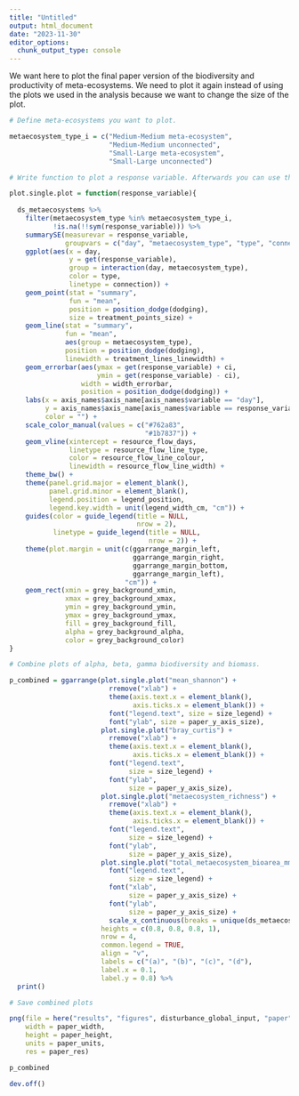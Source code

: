 ```yaml
---
title: "Untitled"
output: html_document
date: "2023-11-30"
editor_options: 
  chunk_output_type: console
---
```


We want here to plot the final paper version of the biodiversity and productivity of meta-ecosystems. We need to plot it again instead of using the plots we used in the analysis because we want to change the size of the plot. 

```r

# Define meta-ecosystems you want to plot.

metaecosystem_type_i = c("Medium-Medium meta-ecosystem",
                         "Medium-Medium unconnected",
                         "Small-Large meta-ecosystem",
                         "Small-Large unconnected")
```

```r

# Write function to plot a response variable. Afterwards you can use this function to plot alpha, beta, gamma diversity, and biomass.

plot.single.plot = function(response_variable){
  
  ds_metaecosystems %>%
    filter(metaecosystem_type %in% metaecosystem_type_i,
           !is.na(!!sym(response_variable))) %>%
    summarySE(measurevar = response_variable,
              groupvars = c("day", "metaecosystem_type", "type", "connection")) %>%
    ggplot(aes(x = day,
               y = get(response_variable),
               group = interaction(day, metaecosystem_type),
               color = type,
               linetype = connection)) +
    geom_point(stat = "summary",
               fun = "mean",
               position = position_dodge(dodging),
               size = treatment_points_size) +
    geom_line(stat = "summary",
              fun = "mean",
              aes(group = metaecosystem_type),
              position = position_dodge(dodging),
              linewidth = treatment_lines_linewidth) +
    geom_errorbar(aes(ymax = get(response_variable) + ci,
                      ymin = get(response_variable) - ci),
                  width = width_errorbar,
                  position = position_dodge(dodging)) +
    labs(x = axis_names$axis_name[axis_names$variable == "day"],
         y = axis_names$axis_name[axis_names$variable == response_variable],
         color = "") +
    scale_color_manual(values = c("#762a83",
                                  "#1b7837")) +
    geom_vline(xintercept = resource_flow_days,
               linetype = resource_flow_line_type,
               color = resource_flow_line_colour,
               linewidth = resource_flow_line_width) +
    theme_bw() +
    theme(panel.grid.major = element_blank(),
          panel.grid.minor = element_blank(),
          legend.position = legend_position,
          legend.key.width = unit(legend_width_cm, "cm")) +
    guides(color = guide_legend(title = NULL,
                                nrow = 2),
           linetype = guide_legend(title = NULL,
                                   nrow = 2)) +
    theme(plot.margin = unit(c(ggarrange_margin_left,
                               ggarrange_margin_right,
                               ggarrange_margin_bottom,
                               ggarrange_margin_left),
                             "cm")) +
    geom_rect(xmin = grey_background_xmin, 
              xmax = grey_background_xmax,
              ymin = grey_background_ymin, 
              ymax = grey_background_ymax, 
              fill = grey_background_fill, 
              alpha = grey_background_alpha,
              color = grey_background_color)
}
```

```r

# Combine plots of alpha, beta, gamma biodiversity and biomass.

p_combined = ggarrange(plot.single.plot("mean_shannon") +
                         rremove("xlab") +
                         theme(axis.text.x = element_blank(),
                               axis.ticks.x = element_blank()) +
                         font("legend.text", size = size_legend) +
                         font("ylab", size = paper_y_axis_size),
                       plot.single.plot("bray_curtis") +
                         rremove("xlab") +
                         theme(axis.text.x = element_blank(),
                               axis.ticks.x = element_blank()) +
                         font("legend.text", 
                              size = size_legend) +
                         font("ylab", 
                              size = paper_y_axis_size),
                       plot.single.plot("metaecosystem_richness") +
                         rremove("xlab") +
                         theme(axis.text.x = element_blank(),
                               axis.ticks.x = element_blank()) +
                         font("legend.text", 
                              size = size_legend) +
                         font("ylab", 
                              size = paper_y_axis_size),
                       plot.single.plot("total_metaecosystem_bioarea_mm2") +
                         font("legend.text", 
                              size = size_legend) +
                         font("xlab", 
                              size = paper_y_axis_size) +
                         font("ylab", 
                              size = paper_y_axis_size) +
                         scale_x_continuous(breaks = unique(ds_metaecosystems$day)),
                       heights = c(0.8, 0.8, 0.8, 1),
                       nrow = 4,
                       common.legend = TRUE,
                       align = "v",
                       labels = c("(a)", "(b)", "(c)", "(d"),
                       label.x = 0.1,
                       label.y = 0.8) %>%
  print()
```

```r

# Save combined plots

png(file = here("results", "figures", disturbance_global_input, "paper", "metaecosystem_diversity_n_function.png"),
    width = paper_width,
    height = paper_height,
    units = paper_units,
    res = paper_res)

p_combined

dev.off()
```
